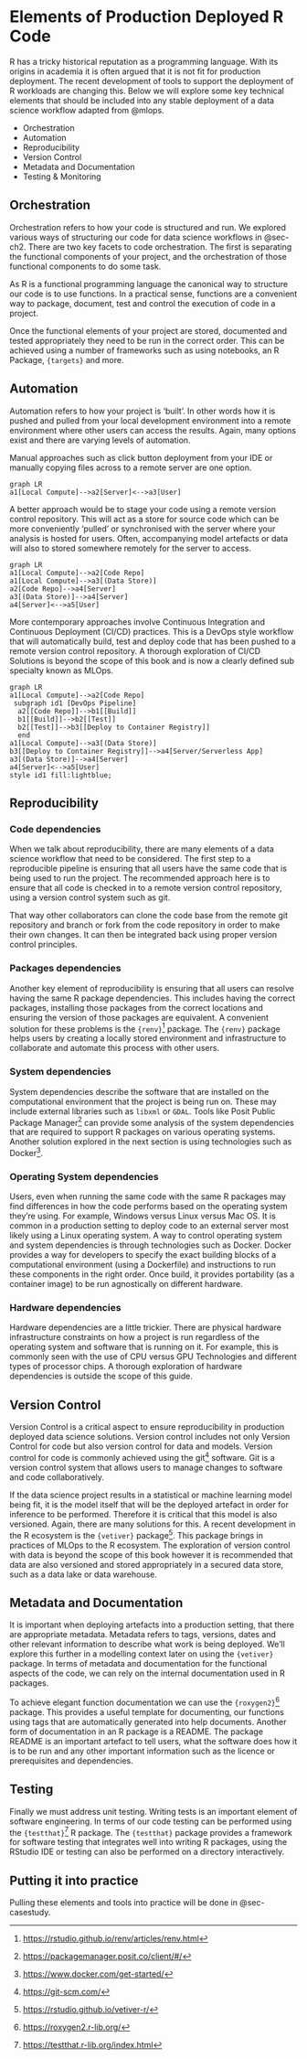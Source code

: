 # Elements of Production Deployed R Code  

R has a tricky historical reputation as a programming language. With its origins
in academia it is often argued that it is not fit for production deployment. The recent development of tools to support the deployment of R workloads are changing this. 
Below we will explore some key technical elements that should be included into any stable deployment of a data science
workflow adapted from @mlops. 

- Orchestration  
- Automation  
- Reproducibility  
- Version Control  
- Metadata and Documentation  
- Testing & Monitoring  

## Orchestration    

Orchestration refers to how your code is structured and run. We explored various ways of structuring our code for data science workflows in @sec-ch2. There are two key facets to code orchestration. The first is separating the functional components of your project, and the orchestration of those functional components to do some task.  

As R is a functional programming language the canonical way to structure our code is to use functions. In a practical
sense, functions are a convenient way to package, document, test and control the execution of code in a project. 

Once the functional elements of your project are stored, documented and tested appropriately they need to be run in the correct order. This can be achieved using a number of frameworks such as using notebooks, an R Package, `{targets}` 
and more. 

## Automation   

Automation refers to how your project is 'built'. In other words how it is pushed and pulled from your local development environment into a remote environment where other users can access the results. Again, many options exist and there are varying levels of automation.   

Manual approaches such as click button deployment from your IDE or manually copying files across to a remote server are one option. 

```mermaid
graph LR
a1[Local Compute]-->a2[Server]<-->a3[User]
```

A better approach would be to stage your code using a remote version control repository. This
will act as a store for source code which can be more conveniently 'pulled' or synchronised with
the server where your analysis is hosted for users. Often, accompanying model artefacts or data will
also to stored somewhere remotely for the server to access.  

```mermaid
graph LR
a1[Local Compute]-->a2[Code Repo]
a1[Local Compute]-->a3[(Data Store)]
a2[Code Repo]-->a4[Server]
a3[(Data Store)]-->a4[Server]
a4[Server]<-->a5[User]
```


More contemporary approaches involve Continuous Integration and Continuous Deployment (CI/CD) practices. This is a DevOps style workflow that will automatically build, test and deploy code that has been pushed to a remote version control repository. A thorough exploration of CI/CD Solutions is beyond the scope of this book and is now a clearly defined sub specialty known as MLOps.  

```mermaid
graph LR
a1[Local Compute]-->a2[Code Repo]
 subgraph id1 [DevOps Pipeline]
  a2[[Code Repo]]-->b1[[Build]]
  b1[[Build]]-->b2[[Test]]
  b2[[Test]]-->b3[[Deploy to Container Registry]]
  end
a1[Local Compute]-->a3[(Data Store)]
b3[[Deploy to Container Registry]]-->a4[Server/Serverless App]
a3[(Data Store)]-->a4[Server]
a4[Server]<-->a5[User]
style id1 fill:lightblue;
```

## Reproducibility   

### Code dependencies  

When we talk about reproducibility, there are many elements of a data science workflow that need to be considered. The first step to a reproducible pipeline is ensuring that all users have the same code that is being used to run the project. The recommended approach here is to ensure that all code is checked in to a remote version control repository, using a version control system such as git.

That way other collaborators can clone the code base from the remote git repository and branch or fork from the code repository in order to make their own changes. It can then be integrated back using proper version control principles. 


### Packages dependencies  

Another key element of reproducibility is ensuring that all users can resolve having the same R package dependencies. This includes having the correct packages, installing those packages from the correct locations and ensuring the version of those packages are equivalent. A convenient solution for these problems is the `{renv}`^[<https://rstudio.github.io/renv/articles/renv.html>] package. The `{renv}` package helps users by creating a locally stored environment and infrastructure to collaborate and automate this process with other users.  


### System dependencies

System dependencies describe the software that are installed on the computational environment that the project is being run on. These may include external libraries such as `libxml` or `GDAL`. Tools like Posit Public Package Manager^[<https://packagemanager.posit.co/client/#/>] can provide some analysis of the system dependencies that are required to support R packages on various operating systems. Another solution explored in the next section is using technologies such as Docker^[<https://www.docker.com/get-started/>]. 


### Operating System dependencies  

Users, even when running the same code with the same R packages may find differences in how the code performs based on the operating system they're using. For example, Windows versus Linux versus Mac OS.
It is common in a production setting to deploy code to an external server most likely using a Linux operating system. A way to control operating system and system dependencies is through technologies such as Docker. Docker provides a way for developers to specify the exact building blocks of a computational environment (using a Dockerfile) and instructions to run these components in the right order. Once build, it provides portability (as a container image) to be run agnostically on different hardware.  

### Hardware dependencies  

Hardware dependencies are a little trickier. There are physical hardware infrastructure constraints on how a project is run regardless of the operating system and software that is running on it. For example, this is commonly seen with the use of CPU versus GPU Technologies and different types of processor chips. A thorough exploration of hardware dependencies is outside the scope of this guide.

## Version Control  

Version Control is a critical aspect to ensure reproducibility in production deployed data science solutions. Version control includes not only Version Control for code but also version control for data and models. Version control for code is commonly achieved using the git^[<https://git-scm.com/>] software. Git is a version control system that allows users to manage changes to software and code collaboratively.   

If the data science project results in a statistical or machine learning model being fit, it is the model itself that will be the deployed artefact in order for inference to be performed. Therefore it is critical that this model is also versioned. Again, there are many solutions for this. A recent development in the R ecosystem is the `{vetiver}` package^[<https://rstudio.github.io/vetiver-r/>]. This package brings in practices of MLOps to the R ecosystem. The exploration of version control with data is beyond the scope of this book however it is recommended that data are also versioned and stored appropriately in a secured data store, such as a data lake or data warehouse.  

## Metadata and Documentation   

It is important when deploying artefacts into a production setting, that there are appropriate metadata. Metadata refers to tags, versions, dates and other relevant information to describe what work is being deployed. We'll explore this further in a modelling context later on using the `{vetiver}` package. In terms of metadata and documentation for the functional aspects of the code, we can rely on the internal documentation used in R packages.

To achieve elegant function documentation we can use the `{roxygen2}`^[<https://roxygen2.r-lib.org/>] package. This provides a useful template for documenting, our functions using tags that are automatically generated into help documents. Another form of documentation in an R package is a README. The package README is an important artefact to tell users, what the software does how it is to be run and any other important information such as the licence or prerequisites and dependencies.
 
## Testing  

Finally we must address unit testing. Writing tests is an important element of software engineering. In terms of our code testing can be performed using the `{testthat}`^[<https://testthat.r-lib.org/index.html>] R package. The `{testthat}` package provides a framework for software testing that integrates well into writing R packages, using the RStudio IDE or testing can also be performed on a directory interactively. 

## Putting it into practice  

Pulling these elements and tools into practice will be done in @sec-casestudy. 